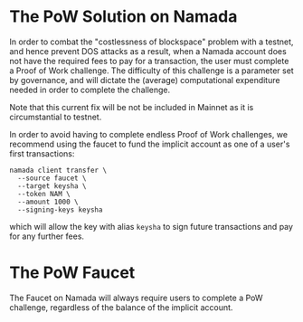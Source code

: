 
# The PoW Solution on Namada

In order to combat the "costlessness of blockspace" problem with a testnet, and hence prevent DOS attacks as a result, when a Namada account does not have the required fees to pay for a transaction, the user must complete a Proof of Work challenge. The difficulty of this challenge is a parameter set by governance, and will dictate the (average) computational expenditure needed in order to complete the challenge.

<Callout type="warning">
Note that this current fix will be not be included in Mainnet as it is circumstantial to testnet.
</Callout>

In order to avoid having to complete endless Proof of Work challenges, we recommend using the faucet to fund the implicit account as one of a user's first transactions:

```shell copy
namada client transfer \
  --source faucet \
  --target keysha \
  --token NAM \
  --amount 1000 \
  --signing-keys keysha
```
which will allow the key with alias `keysha` to sign future transactions and pay for any further fees.


# The PoW Faucet

The Faucet on Namada will always require users to complete a PoW challenge, regardless of the balance of the implicit account.
